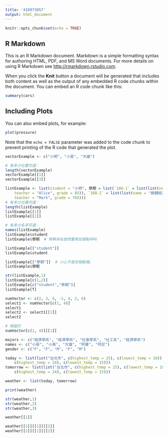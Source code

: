 ---
title: '410973057'
output: html_document
---

```{r setup, include=FALSE}
knitr::opts_chunk$set(echo = TRUE)
```

## R Markdown

This is an R Markdown document. Markdown is a simple formatting syntax for authoring HTML, PDF, and MS Word documents. For more details on using R Markdown see <http://rmarkdown.rstudio.com>.

When you click the **Knit** button a document will be generated that includes both content as well as the output of any embedded R code chunks within the document. You can embed an R code chunk like this:

```{r cars}
summary(cars)
```

## Including Plots

You can also embed plots, for example:

```{r pressure, echo=FALSE}
plot(pressure)
```

Note that the `echo = FALSE` parameter was added to the code chunk to prevent printing of the R code that generated the plot.
```{r}
vectorExample <- c("小明", "小英", "大雄")

# 有多少位置可選：
length(vectorExample)
vectorExample[[1]]
vectorExample[[3]]
```
```{r}
listExample <- list(student = "小明", 學期 = list(`108-1` = list(list(name = "個體經濟學", 
    teacher = "Alice", grade = 85)), `108-2` = list(list(name = "總體經濟學", 
    teacher = "Mark", grade = 78))))
# 有多少位置可選：
length(listExample)
listExample[[1]]
listExample[[2]]
```

```{r}
# 有多少名字可選：
names(listExample)
listExample$student
listExample$學期  # 特殊命名依然要用反頓點呼叫
```
```{r}
listExample[["student"]]
listExample$student

listExample[["學期"]]  # 小心不是反頓點喔。
listExample$學期
```

```{r}
str(listExample,1)
listExample[c(1,2)]
listExample[c("student","學期")]
listExample[T]
```
```{r}
numVector <- c(2, 3, 6, -1, 4, 2, 6)
select1 <- numVector[c(1, 4)]
select1
select2 <- select1[[1]]
select2

# 相當於
numVector[c(1, 4)][[1]]
```

```{r}
majors <- c("經濟學系", "經濟學系", "社會學系", "社工系", "經濟學系")
names <- c("小英", "小美", "大雄", "阿華", "阿尼")
gender <- c("F", "F", "M", "F", "M")
```
```{r}
today <- list(list("台北市", c(highest_temp = 25), c(lowest_temp = 18)), list("新北市", 
    c(highest_temp = 24), c(lowest_temp = 15)))
tomorrow <- list(list("台北市", c(highest_temp = 25), c(lowest_temp = 18)), list("新北市", 
    c(highest_temp = 24), c(lowest_temp = 15)))

weather <- list(today, tomorrow)

print(weather)
```
```{r}
str(weather,1)
str(weather,2)
str(weather,3)
```

```{r}
weather[[1]]
```
```{r}
weather[[1]][[1]][[2]]
weather[[2]][[1]][[2]]
```


